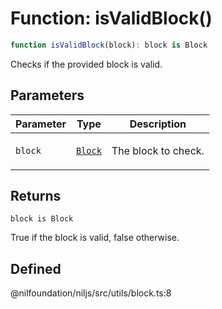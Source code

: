 # Function: isValidBlock()

```ts
function isValidBlock(block): block is Block
```

Checks if the provided block is valid.

## Parameters

<table>
<thead>
<tr>
<th>Parameter</th>
<th>Type</th>
<th>Description</th>
</tr>
</thead>
<tbody>
<tr>
<td>

`block`

</td>
<td>

[`Block`](../type-aliases/Block.mdx)

</td>
<td>

The block to check.

</td>
</tr>
</tbody>
</table>

## Returns

`block is Block`

True if the block is valid, false otherwise.

## Defined  
@nilfoundation/niljs/src/utils/block.ts:8
